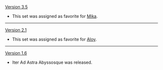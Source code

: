 {{Change History/Header}}
[[Version 3.5]]
* This set was assigned as favorite for [[Mika]].
----
[[Version 2.1]]
* This set was assigned as favorite for [[Aloy]].
----
[[Version 1.6]]
* Iter Ad Astra Abyssosque was released.